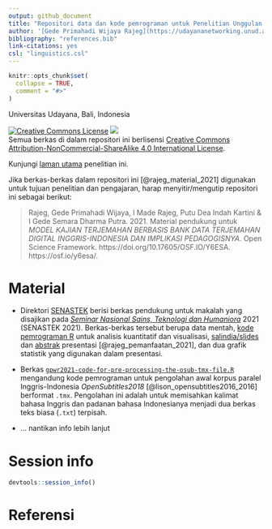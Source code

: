 ```yaml
---
output: github_document
title: "Repositori data dan kode pemrograman untuk Penelitian Unggulan Program Studi (PUPS) dengan judul *MODEL KAJIAN TERJEMAHAN BERBASIS BANK DATA TERJEMAHAN DIGITAL INGGRIS-INDONESIA DAN IMPLIKASI PEDAGOGISNYA*"
author: '[Gede Primahadi Wijaya Rajeg](https://udayananetworking.unud.ac.id/lecturer/880-gede-primahadi-wijaya-rajeg) <a itemprop="sameAs" content="https://orcid.org/0000-0002-2047-8621" href="https://orcid.org/0000-0002-2047-8621" target="orcid.widget" rel="noopener noreferrer" style="vertical-align:top;"><img src="https://orcid.org/sites/default/files/images/orcid_16x16.png" style="width:1em;margin-right:.5em;" alt="ORCID iD icon"></a>(Ketua Tim Peneliti), [I Made Rajeg](https://udayananetworking.unud.ac.id/lecturer/1817-i-made-rajeg) <a itemprop="sameAs" content="https://orcid.org/0000-0001-8989-0203" href="https://orcid.org/0000-0001-8989-0203" target="orcid.widget" rel="noopener noreferrer" style="vertical-align:top;"><img src="https://orcid.org/sites/default/files/images/orcid_16x16.png" style="width:1em;margin-right:.5em;" alt="ORCID iD icon"></a>(Anggota), I Gede Semara Dharma Putra (Anggota Mahasiswa), Putu Dea Indah Kartini (Anggota Mahasiswa)'
bibliography: "references.bib"
link-citations: yes
csl: "linguistics.csl"
---
```


<!-- README.md is generated from README.Rmd. Please edit that file -->

```r
knitr::opts_chunk$set(
  collapse = TRUE,
  comment = "#>"
)
```

Universitas Udayana, Bali, Indonesia

<a rel="license" href="http://creativecommons.org/licenses/by-nc-sa/4.0/"><img alt="Creative Commons License" style="border-width:0" src="https://i.creativecommons.org/l/by-nc-sa/4.0/88x31.png" /></a> [![](https://img.shields.io/badge/doi-10.17605/OSF.IO/Y6ESA-green.svg)](https://doi.org/10.17605/OSF.IO/Y6ESA)<br />Semua berkas di dalam repositori ini berlisensi <a rel="license" href="http://creativecommons.org/licenses/by-nc-sa/4.0/">Creative Commons Attribution-NonCommercial-ShareAlike 4.0 International License</a>. 

Kunjungi [laman utama](https://udayananetworking.unud.ac.id/lecturer/research/880-gede-primahadi-wijaya-rajeg/a-model-for-translation-study-based-on-english-indonesian-translation-database-and-its-pedagogical-implication-1179) penelitian ini.

Jika berkas-berkas dalam repositori ini [@rajeg_material_2021] digunakan untuk tujuan penelitian dan pengajaran, harap menyitir/mengutip repositori ini sebagai berikut:

> Rajeg, Gede Primahadi Wijaya, I Made Rajeg, Putu Dea Indah Kartini & I Gede Semara Dharma Putra. 2021. Material pendukung untuk *MODEL KAJIAN TERJEMAHAN BERBASIS BANK DATA TERJEMAHAN DIGITAL INGGRIS-INDONESIA DAN IMPLIKASI PEDAGOGISNYA*. Open Science Framework. https://doi.org/10.17605/OSF.IO/Y6ESA. https://osf.io/y6esa/.

# Material

- Direktori [SENASTEK](https://github.com/gederajeg/rob-steal-parallel-corpora/tree/main/SENASTEK) berisi berkas pendukung untuk makalah yang disajikan pada [*Seminar Nasional Sains, Teknologi dan Humaniora*](https://senastek.unud.ac.id) 2021 (SENASTEK 2021). Berkas-berkas tersebut berupa data mentah, [kode pemrograman R](https://github.com/gederajeg/rob-steal-parallel-corpora/blob/main/SENASTEK/SENASTEK-code.R) untuk analisis kuantitatif dan visualisasi, [salindia/slides](https://github.com/gederajeg/rob-steal-parallel-corpora/blob/main/SENASTEK/SENASTEK-presentation_gpwr%20et%20al_2021.pdf) dan [abstrak](https://github.com/gederajeg/rob-steal-parallel-corpora/blob/main/SENASTEK/SENASTEK-abstrak.pdf) presentasi [@rajeg_pemanfaatan_2021], dan dua grafik statistik yang digunakan dalam presentasi.

- Berkas [`gpwr2021-code-for-pre-processing-the-osub-tmx-file.R`](https://github.com/gederajeg/rob-steal-parallel-corpora/blob/main/gpwr2021-code-for-pre-processing-the-osub-tmx-file.R) mengandung kode pemrograman untuk pengolahan awal korpus paralel Inggris-Indonesia *OpenSubtitles2018* [@lison_opensubtitles2016_2016] berformat `.tmx`. Pengolahan ini adalah untuk memisahkan kalimat bahasa Inggris dan padanan bahasa Indonesianya menjadi dua berkas teks biasa (`.txt`) terpisah.

- ... nantikan info lebih lanjut

# Session info

```r
devtools::session_info()
```

# Referensi

